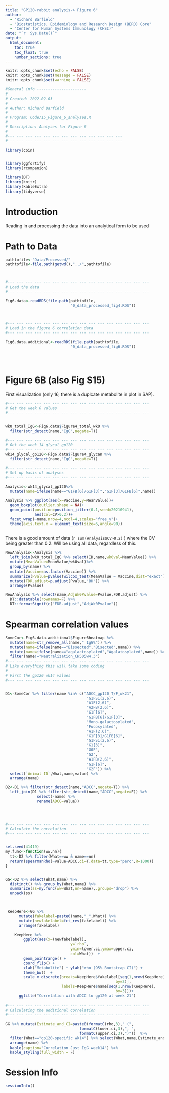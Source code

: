 ```yaml
---
title: "GP120-rabbit analysis-> Figure 6"
author: 
  - "Richard Barfield"
  - "Biostatistics, Epidemiology and Research Design (BERD) Core"
  - "Center for Human Systems Immunology (CHSI)"
date: "`r  Sys.Date()`"
output: 
  html_document:
    toc: true
    toc_float: true
    number_sections: true
---
```


```r
knitr::opts_chunk$set(echo = FALSE)
knitr::opts_chunk$set(message = FALSE)
knitr::opts_chunk$set(warning = FALSE)
```

```r
#General info ----------------------
#
# Created: 2022-02-03
#
# Author: Richard Barfield
#
# Program: Code/15_Figure_6_analyses.R
#
# Description: Analyses for Figure 6
#                
#--- --- --- --- --- --- --- --- --- --- --- --- --- 
#--- --- --- --- --- --- --- --- --- --- --- --- --- 
```

```r


library(coin)


library(ggfortify)
library(rcompanion)

library(DT)
library(knitr)
library(kableExtra)
library(tidyverse)

```

# Introduction

Reading in and processing the data into an analytical form to be used

# Path to Data

```r



pathtofile<-"Data/Processed/"
pathtofile<-file.path(getwd(),"../",pathtofile)



#--- --- --- --- --- --- --- --- --- --- --- --- --- --- --- ---
# Load the data
#--- --- --- --- --- --- --- --- --- --- --- --- --- --- --- ---

Fig6.data<-readRDS(file.path(pathtofile,
                             "0_data_processed_fig4.RDS"))



#--- --- --- --- --- --- --- --- --- --- --- --- --- --- --- ---
# Load in the figure 6 correlation data
#--- --- --- --- --- --- --- --- --- --- --- --- --- --- --- ---

Fig6.data.additional<-readRDS(file.path(pathtofile,
                             "0_data_processed_fig6.RDS"))





```

# Figure 6B (also Fig S15)

First visualization (only 16, there is a duplcate metabolite in plot in SAP).

```r



#--- --- --- --- --- --- --- --- --- --- --- --- --- --- --- ---
# Get the week 0 values
#--- --- --- --- --- --- --- --- --- --- --- --- --- --- --- ---


wk0_total_IgG<-Fig6.data$Figure4_total_wk0 %>% 
  filter(str_detect(name,"IgG",negate=T)) 

#--- --- --- --- --- --- --- --- --- --- --- --- --- --- --- ---
# Get the week 14 glycal gp120
#--- --- --- --- --- --- --- --- --- --- --- --- --- --- --- ---
wk14_glycal_gp120<-Fig6.data$Figure4_glycan %>% 
  filter(str_detect(name,"IgG",negate=T)) 

#--- --- --- --- --- --- --- --- --- --- --- --- --- --- --- ---
# Set up basis of analyses
#--- --- --- --- --- --- --- --- --- --- --- --- --- --- --- ---

Analysis<-wk14_glycal_gp120%>% 
  mutate(name=ifelse(name=="G1FB[6]/G1F[3]","G1F[3]/G1FB[6]",name))

Analysis %>% ggplot(aes(x=Vaccine,y=MeanValue))+
  geom_boxplot(outlier.shape = NA)+
  geom_point(position=position_jitter(0.1,seed=20210941),
             aes(col=CV>0.2))+
  facet_wrap(~name,nrow=4,ncol=4,scales="free_y")+
  theme(axis.text.x = element_text(size=6,angle=90))



```


There is a good amount of data (`r sum(Analysis$CV>0.2)` ) where the CV being greater than 0.2. Will be using all data, regardless of this.


```r

NewAnalysis<-Analysis %>% 
  left_join(wk0_total_IgG %>% select(ID,name,wk0val=MeanValue)) %>% 
  mutate(MeanValue=MeanValue/wk0val)%>% 
  group_by(name) %>% 
  mutate(Vaccine=as.factor(Vaccine)) %>% 
  summarize(Pvalue=pvalue(wilcox_test(MeanValue ~ Vaccine,dist="exact"))[1]) %>% 
  mutate(FDR.adjust=p.adjust(Pvalue,"BH")) %>% 
  arrange(Pvalue)

NewAnalysis %>% select(name,AdjWk0Pvalue=Pvalue,FDR.adjust) %>% 
  DT::datatable(rownames=F) %>% 
  DT::formatSignif(c("FDR.adjust","AdjWk0Pvalue"))

```


# Spearman correlation values


```r





SomeCor<-Fig6.data.additional$Figure6heatmap %>% 
  mutate(name=str_remove_all(name," IgG%")) %>% 
  mutate(name=ifelse(name=="Bissected","Bisected",name)) %>% 
  mutate(name=ifelse(name=="agalactosylated","Agalatosylated",name)) %>% 
  filter(name!="Neutralization_CH505w4.3")
#--- --- --- --- --- --- --- --- --- --- --- --- --- --- --- ---
# Like everything this will take some coding 
# 
# First the gp120 wk14 values
#--- --- --- --- --- --- --- --- --- --- --- --- --- --- --- ---


D1<-SomeCor %>% filter(name %in% c("ADCC_gp120 T/F_wk21",
                                    "G1FS1(2,6)", 
                                    "A1F(2,6)",
                                    "A2FB(2,6)", 
                                    "G1F[6]", 
                                    "G1FB[6]/G1F[3]",
                                    "Mono-galactosylated",
                                    "Fucosylated",
                                    "A1F(2,6)",
                                    "G1F[3]/G1FB[6]",
                                    "G1FS1(2,6)",
                                    "G1[3]",
                                    "G0F",
                                    "G2",
                                    "A1FB(2,6)",
                                    "G1F[6]",
                                    "G2F")) %>% 
  select(`Animal ID`,What,name,value) %>% 
  arrange(name)

D2<-D1 %>% filter(str_detect(name,"ADCC",negate=T)) %>% 
  left_join(D1 %>% filter(str_detect(name,"ADCC",negate=F)) %>% 
              select(-name) %>% 
              rename(ADCC=value))
  



#--- --- --- --- --- --- --- --- --- --- --- --- --- --- --- ---
# Calculate the correlation
#--- --- --- --- --- --- --- --- --- --- --- --- --- --- --- ---


set.seed(41419)
my.func<-function(ww,nn){
  tt<-D2 %>% filter(What==ww & name==nn)
  return(spearmanRho(~value+ADCC,ci=T,data=tt,type="perc",R=1000))
}


GG<-D2 %>% select(What,name) %>% 
  distinct() %>% group_by(What,name) %>% 
  summarize(ss=my.func(ww=What,nn=name),.groups="drop") %>% 
  unpack(ss)



 KeepHere<-GG %>%
      mutate(fakelabel=paste0(name,"_",What)) %>% 
      mutate(newfakelabel=fct_rev(fakelabel)) %>% 
      arrange(fakelabel)
    
    KeepHere %>% 
        ggplot(aes(x=(newfakelabel),
                             y=`rho`,
                             ymin=lower.ci,ymax=upper.ci,
                             col=What))  +
        geom_pointrange() + 
        coord_flip() +  
        xlab("Metabolite") + ylab("rho (95% Bootstrap CI)") +
        theme_bw()  +
        scale_x_discrete(breaks=KeepHere$fakelabel[seq(1,nrow(KeepHere),
                                                 by=3)],
                         labels=KeepHere$name[seq(1,nrow(KeepHere),
                                                 by=3)])+
      ggtitle("Correlation with ADCC to gp120 at week 21")
    
#--- --- --- --- --- --- --- --- --- --- --- --- --- --- --- ---
# Calculating the additional correlation 
#--- --- --- --- --- --- --- --- --- --- --- --- --- --- --- ---    
    
GG %>% mutate(Estimate_and_CI=paste0(formatC(rho,3)," (",
                                 formatC(lower.ci,3),", ",
                                 formatC(upper.ci,3),")"))  %>% 
  filter(What=="gp120-specific wk14") %>% select(What,name,Estimate_and_CI) %>% 
  arrange(name) %>% 
  kable(caption="Correlation Just IgG week14") %>% 
  kable_styling(full_width = F)
```

# Session Info

```r
sessionInfo()
```
